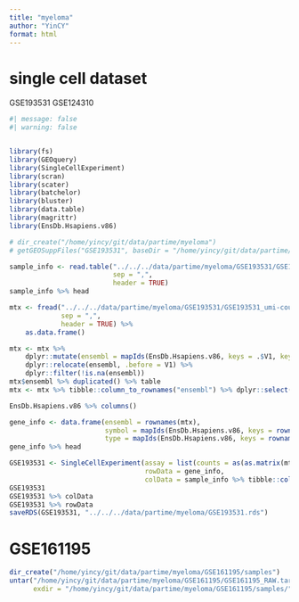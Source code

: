 ```yaml
---
title: "myeloma"
author: "YinCY"
format: html
---
```


# single cell dataset
GSE193531
GSE124310
```r
#| message: false
#| warning: false


library(fs)
library(GEOquery)
library(SingleCellExperiment)
library(scran)
library(scater)
library(batchelor)
library(bluster)
library(data.table)
library(magrittr)
library(EnsDb.Hsapiens.v86)

# dir_create("/home/yincy/git/data/partime/myeloma")
# getGEOSuppFiles("GSE193531", baseDir = "/home/yincy/git/data/partime/myeloma/")
```

```r
sample_info <- read.table("../../../data/partime/myeloma/GSE193531/GSE193531_cell-level-metadata.csv.gz", 
                          sep = ",", 
                          header = TRUE)
sample_info %>% head
```

```r
mtx <- fread("../../../data/partime/myeloma/GSE193531/GSE193531_umi-count-matrix.csv.gz", 
             sep = ",", 
             header = TRUE) %>% 
    as.data.frame()

mtx <- mtx %>% 
    dplyr::mutate(ensembl = mapIds(EnsDb.Hsapiens.v86, keys = .$V1, keytype = "SYMBOL", column = "GENEID")) %>% 
    dplyr::relocate(ensembl, .before = V1) %>% 
    dplyr::filter(!is.na(ensembl))
mtx$ensembl %>% duplicated() %>% table
mtx <- mtx %>% tibble::column_to_rownames("ensembl") %>% dplyr::select(-V1)

EnsDb.Hsapiens.v86 %>% columns()

gene_info <- data.frame(ensembl = rownames(mtx), 
                        symbol = mapIds(EnsDb.Hsapiens.v86, keys = rownames(mtx), keytype = "GENEID", column = "SYMBOL"), 
                        type = mapIds(EnsDb.Hsapiens.v86, keys = rownames(mtx), keytype = "GENEID", column = "GENEBIOTYPE"))
gene_info %>% head
```

```r
GSE193531 <- SingleCellExperiment(assay = list(counts = as(as.matrix(mtx), "CsparseMatrix")), 
                                  rowData = gene_info, 
                                  colData = sample_info %>% tibble::column_to_rownames("index"))
GSE193531
GSE193531 %>% colData
GSE193531 %>% rowData
saveRDS(GSE193531, "../../../data/partime/myeloma/GSE193531.rds")
```


# GSE161195
```r
dir_create("/home/yincy/git/data/partime/myeloma/GSE161195/samples")
untar("/home/yincy/git/data/partime/myeloma/GSE161195/GSE161195_RAW.tar", 
      exdir = "/home/yincy/git/data/partime/myeloma/GSE161195/samples/")
```


















